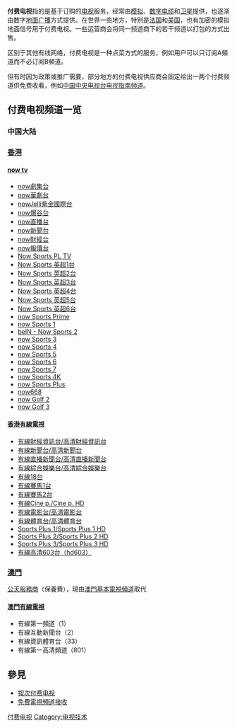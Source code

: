 {{多個問題|
{{Request translation|en}}
{{Unreferenced |time=2009-04-20T08:36:05+00:00 }}
}}
{{noteTA
|G1=Communication
|G2=IT
|T=zh-cn:付费电视; zh-tw:收費電視; zh-hk:收費電視;
}}
'''付费电视'''指的是基于订购的[[电视|电视]]服务，经常由[[模擬電視|模拟]]、[[数字电视|数字]][[电缆|电缆]]和[[卫星|卫星]]提供，也逐渐由数字[[地面電視|地面广播]]方式提供。在世界一些地方，特别是[[法国|法国]]和[[美国|美国]]，也有加密的模拟地面信号用于付费电视。一些运营商会将同一频道商下的若干频道以打包的方式出售。

区别于其他有线网络，付费电视是一种点菜方式的服务，例如用户可以只订阅A頻道而不必订阅B頻道。

但有时因为政策或推广需要，部分地方的付费电视供应商会固定给出一两个付费频道供免费收看，例如[[中国中央电视台电视指南频道|中国中央电视台电视指南频道]]。

== 付费电视频道一览 ==
=== 中国大陆 ===
{{中华人民共和国广播电视付费频道}}

=== [[香港|香港]] ===
====[[now_tv|now tv]]====
*[[now劇集台|now劇集台]]
*[[now華劇台|now華劇台]]
*[[nowJelli紫金國際台|nowJelli紫金國際台]]
*[[now爆谷台|now爆谷台]]
*[[now直播台|now直播台]]
*[[now新聞台|now新聞台]]
*[[now財經台|now財經台]]
*[[now報價台|now報價台]]
*[[Now_Sports_PL_TV|Now Sports PL TV]]
*[[Now_Sports_英超1台|Now Sports 英超1台]]
*[[Now_Sports_英超2台|Now Sports 英超2台]]
*[[Now_Sports_英超3台|Now Sports 英超3台]]
*[[Now_Sports_英超4台|Now Sports 英超4台]]
*[[Now_Sports_英超5台|Now Sports 英超5台]]
*[[Now_Sports_英超6台|Now Sports 英超6台]]
*[[now_Sports_Prime|now Sports Prime]]
*[[now_Sports_1|now Sports 1]]
*[[beIN_-_Now_Sports_2|beIN - Now Sports 2]]
*[[now_Sports_3|now Sports 3]]
*[[now_Sports_4|now Sports 4]]
*[[now_Sports_5|now Sports 5]]
*[[now_Sports_6|now Sports 6]]
*[[now_Sports_7|now Sports 7]]
*[[now_Sports_4K|now Sports 4K]]
*[[now_Sports_Plus|now Sports Plus]]
*[[now668|now668]]
*[[now_Golf_2|now Golf 2]]
*[[now_Golf_3|now Golf 3]]

====[[香港有線電視|香港有線電視]]====
*[[有線財經資訊台|有線財經資訊台/高清財經資訊台]]
*[[有線新聞台|有線新聞台/高清新聞台]]
*[[有線直播新聞台|有線直播新聞台/高清直播新聞台]]
*[[有線綜合娛樂台|有線綜合娛樂台/高清綜合娛樂台]]
*[[有線18台|有線18台]]
*[[有線賽馬1台|有線賽馬1台]]
*[[有線賽馬2台|有線賽馬2台]]
*[[香港有線電視私人影院|有線Cine p./Cine p. HD]]
*[[有線電影台|有線電影台/高清電影台]]
*[[有線體育台|有線體育台/高清體育台]]
*[[有線Sports_Plus_1|Sports Plus 1/Sports Plus 1 HD]]
*[[有線Sports_Plus_2|Sports Plus 2/Sports Plus 2 HD]]
*[[有線Sports_Plus_3|Sports Plus 3/Sports Plus 3 HD]]
*[[有線高清603台（hd603）|有線高清603台（hd603）]]

=== [[澳門|澳門]] ===
[[澳門公共天線公司|公天服務商]]（保養費），現由[[澳門基本電視頻道|澳門基本電視頻道]]取代

====[[澳門有線電視|澳門有線電視]]====
*有線第一頻道（1）  
*有線互動新聞台（2）  
*有線資訊體育台（33）  
*有線第一高清頻道（801）

== 參見 ==
* [[按次付费电视|按次付费电视]]
* [[免費電視頻道接收|免費電視頻道接收]]

{{广播}}

[[Category:付费电视|]]
[[Category:电视技术|Category:电视技术]]